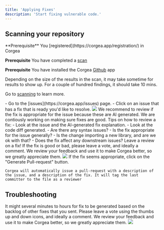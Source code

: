 ```yaml
---
title: 'Applying Fixes'
description: 'Start fixing vulnerable code.'
---
```



## Scanning your repository

<Info>
  **Prerequisite** You [registered](https://corgea.app/registration/) in Corgea

  **Prerequisite** You have completed a [scan](scanning)

  **Prerequisite** You have installed the Corgea [Github](github) app
</Info>

  Depending on the size of the results in the scan, it may take sometime for results to show up. For a couple of hundred findings, it should take 10 mins. 

  Go to [scanning](scanning) to learn more.

<Steps>
  <Step title="Select an Issue">
    - Go to the [issues](https://corgea.app/issues) page.
    - Click on an issue that has a fix that is ready you'd like to resolve.
    <Frame>
      <img src="/images/fix-status.png" style={{ borderRadius: '0.5rem' }} />
    </Frame>
  </Step>
  <Step title="Review the fix">
    We recommend to review if the fix is appropriate for the issue because these are AI generated. We are contiously working on making sure fixes are good. 
    <Tip>
    Tips on how to review a fix:
    - Look at the issue and the AI-generated fix explanation.
    - Look at the code diff generated.
    - Are there any syntax issues? 
    - Is the fix appropriate for the issue generally? 
    - Is the change importing a new library, and are we ok with that? 
    - Does the fix affect any downstream issues? 
    </Tip>
  </Step>
  <Step title="Optionally: Vote on the fix">
  <Tip>Leave a review on a fix!</Tip>
    If the fix is good or bad, please leave a vote, and ideally a comment. We review your feedback and use it to make Corgea better, so we greatly appreciate them. 
    <Frame>
      <img src="/images/fix-feedback.png" style={{ borderRadius: '0.5rem' }} />
    </Frame>

  </Step>
  <Step title="Generate Pull-request">
    If the fix seems appropriate, click on the "Generate Pull-request" button. 
    
    Corgea will automatically issue a pull-request with a description of the issue, and a description of the fix. It will tag the last committer to the file as a reviewer
  </Step>
</Steps>

## Troubleshooting

<AccordionGroup>
  <Accordion title="No Fix Generated">
    It might several minutes to hours for fix to be generated based on the backlog of other fixes that you sent. 
  </Accordion>
  <Accordion title="I don't like the fix generated">
    Please leave a vote using the thumbs up and down icons, and ideally a comment. We review your feedback and use it to make Corgea better, so we greatly appreciate them. 
    <Frame>
      <img src="/images/fix-feedback.png" style={{ borderRadius: '0.5rem' }} />
    </Frame>
  </Accordion>
</AccordionGroup>





